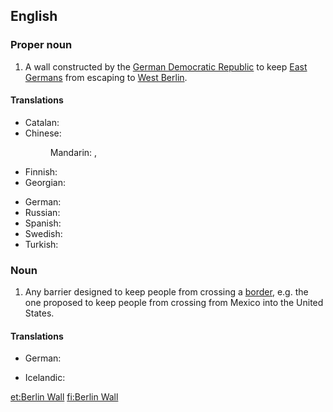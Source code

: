 ==English==
{{wikipedia}}

===Proper noun===
{{en-proper noun|sg=[[Berlin]] [[wall|Wall]]}}

# A wall constructed by the [[German Democratic Republic]] to keep [[East Germans]] from escaping to [[West Berlin]].

====Translations====
{{trans-top|Berlin Wall}}
* Catalan: {{t-|ca|Mur de Berlín|m}}
* Chinese:
*: Mandarin: {{t|cmn|柏林圍牆|sc=Hani}}, {{t|cmn|柏林围墙|tr=Bólín Wéiqiáng|sc=Hani}}
* Finnish: {{t-|fi|Berliinin muuri}}
* Georgian: {{t-|ka|ბერლინის კედელი|sc=Geor}}
{{trans-mid}}
* German: {{t-|de|Berliner Mauer}}
* Russian: {{t-|ru|Берлинская стена|f|tr=Berlínskaja stená}}
* Spanish: {{t-|es|muro de Berlín|m}}
* Swedish: {{t-|sv|Berlinmuren|c}}
* Turkish: {{t-|tr|Berlin Duvarı}}
{{trans-bottom}}

===Noun===
{{en-noun|head=[[Berlin]] [[wall|Wall]]}}

# {{politics}} Any barrier designed to keep people from crossing a [[border]], e.g. the one proposed to keep people from crossing from Mexico into the United States.

====Translations====
{{trans-top|barrier designed to keep people from crossing a border}}
* German: {{t-|de|Berliner Mauer|f}}
{{trans-mid}}
* Icelandic: {{t-|is|Berlínarmúrinn|m}}
{{trans-bottom}}

[[et:Berlin Wall]]
[[fi:Berlin Wall]]